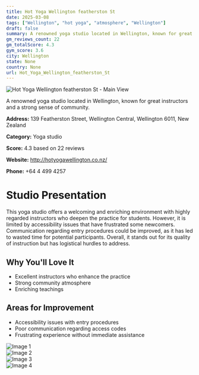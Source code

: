 ```yaml
---
title: Hot Yoga Wellington featherston St
date: 2025-03-08
tags: ["Wellington", "hot yoga", "atmosphere", "Wellington"]  
draft: false
summary: A renowned yoga studio located in Wellington, known for great instructors and a strong sense of community.
gm_reviews_count: 22
gm_totalScore: 4.3
gym_score: 3.6
city: Wellington
state: None
country: None
url: Hot_Yoga_Wellington_featherston_St
---
```


<div className="aspect-[16/9] relative my-8">
  <img 
    src="https://lh5.googleusercontent.com/p/AF1QipPAwpO6ifCTbsLOt25s1JtPQVtdO_PwPkA5C5Vo=w1920-h1080-k-no"
    alt="Hot Yoga Wellington featherston St - Main View"
    className="object-cover absolute inset-0 w-full h-full rounded-lg"
  />
</div>

A renowned yoga studio located in Wellington, known for great instructors and a strong sense of community.

**Address:** 139 Featherston Street, Wellington Central, Wellington 6011, New Zealand

**Category:** Yoga studio

**Score:** 4.3 based on 22 reviews

**Website:** http://hotyogawellington.co.nz/

**Phone:** +64 4 499 4257

# Studio Presentation

This yoga studio offers a welcoming and enriching environment with highly regarded instructors who deepen the practice for students. However, it is limited by accessibility issues that have frustrated some newcomers. Communication regarding entry procedures could be improved, as it has led to wasted time for potential participants. Overall, it stands out for its quality of instruction but has logistical hurdles to address.



## Why You'll Love It

- Excellent instructors who enhance the practice
- Strong community atmosphere
- Enriching teachings

## Areas for Improvement

- Accessibility issues with entry procedures
- Poor communication regarding access codes
- Frustrating experience without immediate assistance

<div className="grid grid-cols-1 xl:grid-cols-2 gap-4 my-8">
<div className="aspect-[4/3] relative"><img src="https://lh5.googleusercontent.com/p/AF1QipOGm7cG7koot5auGyM-6MLEH1QjYgcKPCumDNuJ=w1920-h1080-k-no" alt="Image 1" className="object-cover absolute inset-0 w-full h-full rounded-lg" /></div>
<div className="aspect-[4/3] relative"><img src="https://lh3.googleusercontent.com/p/AF1QipNP9MekeQWCMPeHizA4uSWirETyusUkXMNgpfLF=w1920-h1080-k-no-pi-20-ya149.54347-ro-0-fo100" alt="Image 2" className="object-cover absolute inset-0 w-full h-full rounded-lg" /></div>
<div className="aspect-[4/3] relative"><img src="https://lh5.googleusercontent.com/p/AF1QipP28N660-XeI4kGF8-vmmA-mYMDnDsoxwZRwcGx=w1920-h1080-k-no" alt="Image 3" className="object-cover absolute inset-0 w-full h-full rounded-lg" /></div>
<div className="aspect-[4/3] relative"><img src="https://lh3.googleusercontent.com/p/AF1QipPRCsOhuiSirMwoIDmNJXTvQMYA5KyIi8v_CgG2=w1920-h1080-k-no-pi-20-ya248.68237-ro0-fo100" alt="Image 4" className="object-cover absolute inset-0 w-full h-full rounded-lg" /></div>
</div>